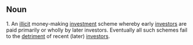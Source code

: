 {{rfc}}
==Noun==
1.  An [[illicit]] money-making [[investment]] scheme whereby early [[investors]] are paid primarily or wholly by later investors.  Eventually all such schemes fail to the [[detriment]] of recent (later) [[investors]].